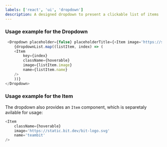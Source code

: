 ```yaml
---
labels: ['react', 'ui', 'dropdown']
description: A designed dropdown to present a clickable list of items
---
```




### Usage example for the Dropdown
```ts live
 <Dropdown placeholder={false} placeholderTitle={<Item image='https://static.bit.dev/bit-logo.svg' name='teambit'  />} >
    {dropdownList.map((listItem, index) => (
    <Item
        key={index}
        className={hoverable}
        image={listItem.image}
        name={listItem.name}
    />
    ))}
</Dropdown>

```

### Usage example for the Item

The dropdown also provides an `Item` component, which is separetaly avilable for usage:

```ts live 
<Item
    className={hoverable}
    image='https://static.bit.dev/bit-logo.svg'
    name='teambit'
/>
```
